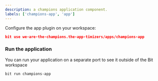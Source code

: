 ```yaml
---
description: a champions application component.
labels: ['champions-app', 'app']
---
```


Configure the app plugin on your workspace:

```json
bit use we-are-the-champions.the-app-timizers/apps/champions-app
```

### Run the application

You can run your application on a separate port to see it outside of the Bit workspace

```bash
bit run champions-app
```
